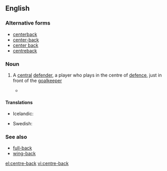 ==English==

===Alternative forms===
* [[centerback]]
* [[center-back]]
* [[center back]]
* [[centreback]]

===Noun===
{{en-noun|head=[[centre]]-[[back]]}}

# {{label|en|soccer}} A [[central]] [[defender]], a player who plays in the centre of [[defence]], just in front of the [[goalkeeper]]
#* {{quote-news
|date=March 1, 2011
|author=Phil McNulty
|title=Chelsea 2 - 1 Man Utd
|work=BBC
|url=http://news.bbc.co.uk/sport2/hi/football/eng_prem/9405635.stm
|page=
|passage=Ferguson was incensed as referee Martin Atkinson pointed to the spot - and United's sense of injustice deepened when Nemanja Vidic was sent off in stoppage time after receiving a second yellow card for a foul on Ramires, ruling the '''centre-back''' out of the visit to Liverpool on Sunday.}}

====Translations====
{{trans-top|a central defender}}
* Icelandic: {{t|is|miðvörður|m}}
{{trans-mid}}
* Swedish: {{t+|sv|mittback|c}}
{{trans-bottom}}

===See also===
* [[full-back]]
* [[wing-back]]

[[el:centre-back]]
[[vi:centre-back]]